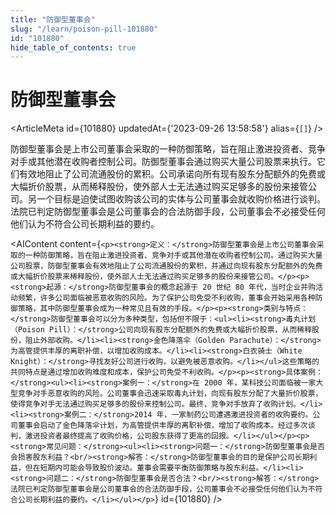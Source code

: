 ```yaml
---
title: "防御型董事会"
slug: "/learn/poison-pill-101880"
id: "101880"
hide_table_of_contents: true
---
```



# 防御型董事会

<ArticleMeta id={101880} updatedAt={'2023-09-26 13:58:58'} alias={`[]`} />
<div className='border-solid border-b border-t-0 my-4 border-[var(--ifm-color-gray-300)]' />

防御型董事会是上市公司董事会采取的一种防御策略，旨在阻止激进投资者、竞争对手或其他潜在收购者控制公司。防御型董事会通过购买大量公司股票来执行。它们有效地阻止了公司流通股份的累积。公司承诺向所有现有股东分配额外的免费或大幅折价股票，从而稀释股份，使外部人士无法通过购买足够多的股份来接管公司。另一个目标是迫使试图收购该公司的实体与公司董事会就收购价格进行谈判。法院已判定防御型董事会是公司董事会的合法防御手段，公司董事会不必接受任何他们认为不符合公司长期利益的要约。

<AIContent content={`<p><strong>定义：</strong>防御型董事会是上市公司董事会采取的一种防御策略，旨在阻止激进投资者、竞争对手或其他潜在收购者控制公司。通过购买大量公司股票，防御型董事会有效地阻止了公司流通股份的累积，并通过向现有股东分配额外的免费或大幅折价股票来稀释股份，使外部人士无法通过购买足够多的股份来接管公司。</p><p><strong>起源：</strong>防御型董事会的概念起源于 20 世纪 80 年代，当时企业并购活动频繁，许多公司面临被恶意收购的风险。为了保护公司免受不利收购，董事会开始采用各种防御策略，其中防御型董事会成为一种常见且有效的手段。</p><p><strong>类别与特点：</strong>防御型董事会可以分为多种类型，包括但不限于：<ul><li><strong>毒丸计划（Poison Pill）：</strong>公司向现有股东分配额外的免费或大幅折价股票，从而稀释股份，阻止外部收购。</li><li><strong>金色降落伞（Golden Parachute）：</strong>为高管提供丰厚的离职补偿，以增加收购成本。</li><li><strong>白衣骑士（White Knight）：</strong>寻找友好公司进行收购，以避免被恶意收购。</li></ul>这些策略的共同特点是通过增加收购难度和成本，保护公司免受不利收购。</p><p><strong>具体案例：</strong><ul><li><strong>案例一：</strong>在 2000 年，某科技公司面临被一家大型竞争对手恶意收购的风险。公司董事会迅速采取毒丸计划，向现有股东分配了大量折价股票，使得竞争对手无法通过购买足够多的股份来控制公司。最终，竞争对手放弃了收购计划。</li><li><strong>案例二：</strong>2014 年，一家制药公司遭遇激进投资者的收购要约。公司董事会启动了金色降落伞计划，为高管提供丰厚的离职补偿，增加了收购成本。经过多次谈判，激进投资者最终提高了收购价格，公司股东获得了更高的回报。</li></ul></p><p><strong>常见问题：</strong><ul><li><strong>问题一：</strong>防御型董事会是否会损害股东利益？<br/><strong>解答：</strong>防御型董事会的目的是保护公司长期利益，但在短期内可能会导致股价波动。董事会需要平衡防御策略与股东利益。</li><li><strong>问题二：</strong>防御型董事会是否合法？<br/><strong>解答：</strong>法院已判定防御型董事会是公司董事会的合法防御手段，公司董事会不必接受任何他们认为不符合公司长期利益的要约。</li></ul></p>`} id={101880} />

